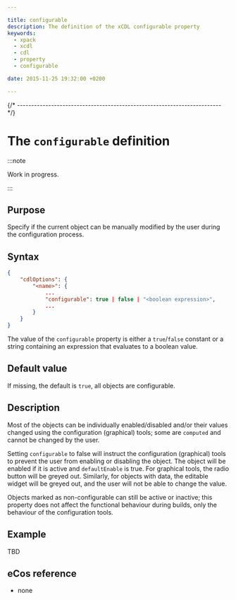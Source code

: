 ```yaml
---

title: configurable
description: The definition of the xCDL configurable property
keywords:
  - xpack
  - xcdl
  - cdl
  - property
  - configurable

date: 2015-11-25 19:32:00 +0200

---
```



{/* ------------------------------------------------------------------------ */}

# The `configurable` definition

:::note

Work in progress.

:::

## Purpose

Specify if the current object can be manually modified by the user during the configuration process.

## Syntax

```json {5}
{
    "cdlOptions": {
        "<name>": {
            ...
            "configurable": true | false | "<boolean expression>",
            ...
        }
    }
}
```

The value of the `configurable` property is either a `true`/`false` constant or a string containing an expression that evaluates to a boolean value.

## Default value

If missing, the default is `true`, all objects are configurable.

## Description

Most of the objects can be individually enabled/disabled and/or their values changed using the configuration (graphical) tools; some are `computed` and cannot be changed by the user.

Setting `configurable` to false will instruct the configuration (graphical) tools to prevent the user from enabling or disabling the object. The object will be enabled if it is active and `defaultEnable` is true. For graphical tools, the radio button will be greyed out. Similarly, for objects with data, the editable widget will be greyed out, and the user will not be able to change the value.

Objects marked as non-configurable can still be active or inactive; this property does not affect the functional behaviour during builds, only the behaviour of the configuration tools.

## Example

TBD

## eCos reference

- none

